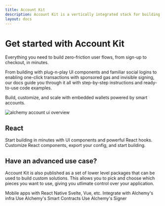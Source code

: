 ```yaml
---
title: Account Kit
description: Account Kit is a vertically integrated stack for building apps that support ERC-4337 smart accounts, Signer integrations, sponsoring gas, bundlers, and an SDK.
layout: docs
---
```



# Get started with Account Kit

Everything you need to build zero-friction user flows, from sign-up to checkout, in minutes.

From building with plug-n-play UI components and familiar social logins to enabling one-click transactions with sponsored gas and invisible signing, our docs guide you through it all with step-by-step instructions and ready-to-use code examples.

Build, customize, and scale with embedded wallets powered by smart accounts.

<img
  src="/assets/images/account-kit-doc-overview.png"
  alt="alchemy account ui overview"
/>

## React

<CardGroup cols={2}>
  <Card title="Quickstart" href="/react/quickstart" icon="forward">
    Start building in minutes with UI components and powerful React hooks.
  </Card>
  <Card
    title="Try the Demo"
    href="https://demo.alchemy.com/"
    icon="bullseye-pointer"
  >
    Customize React components, export your config, and start building.
  </Card>
</CardGroup>

## Have an advanced use case?

Account Kit is also published as a set of lower level packages that can be used to build custom solutions. This allows you to pick and choose which pieces you want to use, giving you
utlimate control over your application.

<CardGroup cols={2}>
  <Card
    title="React Native"
    href="/react-native/overview"
    icon="fa-brands fa-react"
    iconPosition="left"
  >
    Mobile apps with React Native
  </Card>
  <Card
    title="Other JS Frameworks"
    href="/core/overview"
    icon="ellipsis"
    iconPosition="left"
  >
    Svelte, Vue, etc.
  </Card>
  <Card title="Infra" href="/infra/overview" icon="wrench" iconPosition="left">
    Integrate with Alchemy's infra
  </Card>
  <Card
    title="Smart Contracts"
    href="/smart-contracts/overview"
    icon="file-contract"
    iconPosition="left"
  >
    Use Alchemy's Smart Contracts
  </Card>
  <Card
    title="Signer"
    href="/signer/overview"
    icon="pen-clip"
    iconPosition="left"
  >
    Use Alchemy's Signer
  </Card>
</CardGroup>
